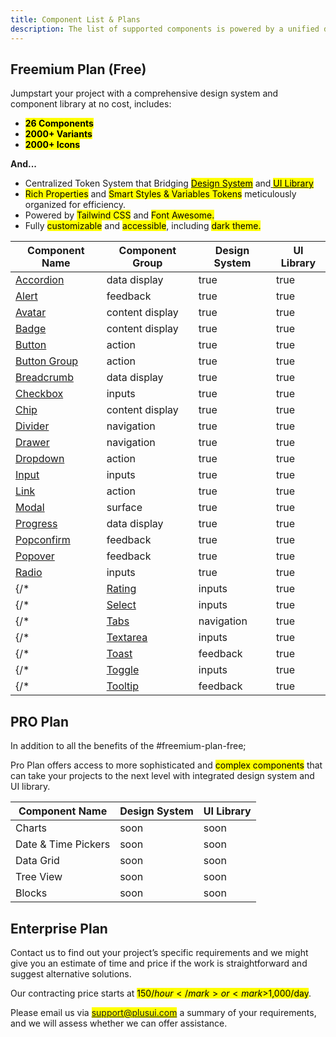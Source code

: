 ```yaml
---
title: Component List & Plans
description: The list of supported components is powered by a unified design system and component library.
---
```


## Freemium Plan (Free)

Jumpstart your project with a comprehensive design system and component library at no cost, includes:

* <mark>**26 Components**</mark>
* <mark>**2000+ Variants**</mark>
* <mark>**2000+ Icons**</mark>

**And...**

* Centralized Token System that Bridging [<mark>Design System</mark>](https://www.figma.com/community/file/1310670219738074447/plus-ui-design-system) and[ <mark>UI Library</mark>](http://component-library/)
* <mark>Rich Properties</mark> and <mark>Smart Styles & Variables Tokens</mark> meticulously organized for efficiency.
* Powered by <mark>Tailwind CSS</mark> and <mark>Font Awesome.</mark>
* Fully <mark>customizable</mark> and <mark>accessible</mark>, including <mark>dark theme.</mark>

| Component Name | Component Group | Design System | UI Library |
| -------------- | --------------- | ------------- | ---------- |
| [Accordion](/components/accordion) | data display | true | true |
| [Alert](/components/alert) | feedback | true | true |
| [Avatar](/components/avatar) | content display | true | true |
| [Badge](/components/badge) | content display | true | true |
| [Button](/components/button) | action | true | true |
| [Button Group](/components/button-group) | action | true | true |
| [Breadcrumb](/components/breadcrumb) | data display | true | true |
| [Checkbox](/components/checkbox) | inputs | true | true |
| [Chip](/components/chip) | content display | true | true |
| [Divider](/components/divider) | navigation | true | true |
| [Drawer](/components/drawer) | navigation | true | true |
| [Dropdown](/components/dropdown) | action | true | true |
| [Input](/components/input) | inputs | true | true |
| [Link](/components/link) | action | true | true |
| [Modal](/components/modal) | surface | true | true |
| [Progress](/components/progress) | data display | true | true |
| [Popconfirm](/components/popconfirm) | feedback | true | true |
| [Popover](/components/popover) | feedback | true | true |
| [Radio](/components/radio) | inputs | true | true |
{/* | [Rating](/components/rating) | inputs | true | true | */}
{/* | [Select](/components/select) | inputs | true | true | */}
{/* | [Tabs](/components/tab) | navigation | true | true | */}
{/* | [Textarea](/components/textarea) | inputs | true | true | */}
{/* | [Toast](/components/toast) | feedback | true | true | */}
{/* | [Toggle](/components/toggle) | inputs | true | true | */}
{/* | [Tooltip](/components/tooltip) | feedback | true | true | */}


## PRO Plan

In addition to all the benefits of the #freemium-plan-free;

Pro Plan offers access to more sophisticated and <mark>complex components</mark> that can take your projects to the next level with integrated design system and UI library.

| Component Name | Design System | UI Library |
| -------------- | ------------- | ---------- |
| Charts | soon | soon |
| Date & Time Pickers | soon | soon |
| Data Grid | soon | soon |
| Tree View | soon | soon |
| Blocks | soon | soon |

## Enterprise Plan

Contact us to find out your project’s specific requirements and we might give you an estimate of time and price if the work is straightforward and suggest alternative solutions.

Our contracting price starts at <mark>$150/hour</mark> or <mark>$1,000/day</mark>.

Please email us via <mark>support@plusui.com</mark> a summary of your requirements, and we will assess whether we can offer assistance.

